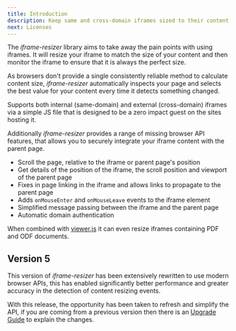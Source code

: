 ```yaml
---
title: Introduction
description: Keep same and cross-domain iframes sized to their content
next: Licenses
---
```



The _iframe-resizer_ library aims to take away the pain points with using iframes. 
It will resize your iframe to match the size of your content and then monitor the 
iframe to ensure that it is always the perfect size.

As browsers don't provide a single consistently reliable method to calculate content
size, _iframe-resizer_ automatically inspects your page and selects the best value
for your content every time it detects something changed.

Supports both internal (same-domain) and external (cross-domain) iframes via a simple
JS file that is designed to be a zero impact guest on the sites hosting it.

Additionally _iframe-resizer_  provides a range of missing browser API features, that
allows you to securely integrate your iframe content with the parent page.

- Scroll the page, relative to the iframe or parent page's position
- Get details of the position of the iframe, the scroll position and viewport of the parent page
- Fixes in page linking in the iframe and allows links to propagate to the parent page
- Adds `onMouseEnter` and `onMouseLeave` events to the iframe element
- Simplified message passing between the iframe and the parent page
- Automatic domain authentication

When combined with [viewer.js](https://viewerjs.org) it can even resize iframes 
containing PDF and ODF documents.

## Version 5

This version of _iframe-resizer_ has been extensively rewritten to use modern browser APIs,
this has enabled significantly better performance and greater accuracy in the detection of
content resizing events.

With this release, the opportunity has been taken to refresh and simplify the API, if you
are coming from a previous version then there is an [Upgrade Guide](/upgrade) to explain 
the changes.

<FeedbackComponent />
